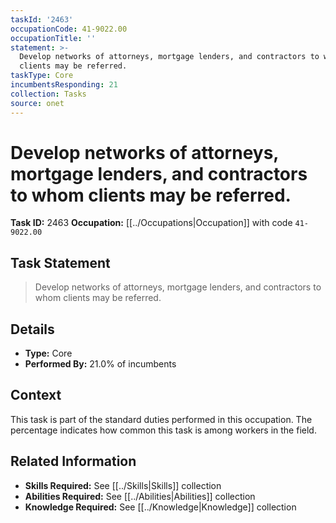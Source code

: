 ```yaml
---
taskId: '2463'
occupationCode: 41-9022.00
occupationTitle: ''
statement: >-
  Develop networks of attorneys, mortgage lenders, and contractors to whom
  clients may be referred.
taskType: Core
incumbentsResponding: 21
collection: Tasks
source: onet
---
```

# Develop networks of attorneys, mortgage lenders, and contractors to whom clients may be referred.

**Task ID:** 2463
**Occupation:** [[../Occupations|Occupation]] with code `41-9022.00`

## Task Statement

> Develop networks of attorneys, mortgage lenders, and contractors to whom clients may be referred.

## Details

- **Type:** Core
- **Performed By:** 21.0% of incumbents

## Context

This task is part of the standard duties performed in this occupation. The percentage indicates how common this task is among workers in the field.

## Related Information

- **Skills Required:** See [[../Skills|Skills]] collection
- **Abilities Required:** See [[../Abilities|Abilities]] collection
- **Knowledge Required:** See [[../Knowledge|Knowledge]] collection
